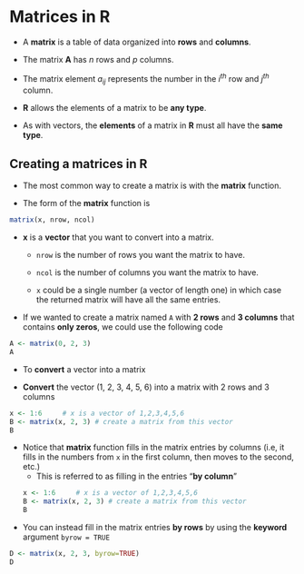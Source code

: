 # Matrices in R {#matrix}

* A **matrix** is a table of data organized into **rows** and **columns**. 
\begin{equation}
\mathbf{A} = \begin{bmatrix} a_{11} & a_{12} & \ldots & a_{1p} \\
a_{21} & a_{22} & \ldots & a_{2p} \\
\vdots & \vdots & \ddots & \vdots \\
a_{n1} & a_{12} & \ldots & a_{np}
\end{bmatrix} \nonumber
\end{equation}

* The matrix $\mathbf{A}$ has $n$ rows and $p$ columns.
    
* The matrix element $a_{ij}$ represents the number in the $i^{th}$ row and $j^{th}$ column.

* **R** allows the elements of a matrix to be **any type**.

* As with vectors, the **elements** of a matrix in **R** must all have the **same type**.


## Creating a matrices in R

* The most common way to create a matrix is 
with the **matrix** function.

* The form of the **matrix** function is
```r
matrix(x, nrow, ncol)
```

* **x** is a **vector** that you want to convert into a matrix.
    + `nrow` is the number of rows you want the matrix to have.
    
    + `ncol` is the number of columns you want the matrix to have.

    + `x` could be a single number (a vector of length one) in which 
      case the returned matrix will have all the same entries. 


* If we wanted to create a matrix named `A` with **2 rows** and **3 columns** that contains
**only zeros**, we could use the following code
```r
A <- matrix(0, 2, 3) 
A
```

* To **convert** a vector into a matrix 

* **Convert** the vector (1, 2, 3, 4, 5, 6) into a matrix with 2 rows and 3 columns
```r
x <- 1:6     # x is a vector of 1,2,3,4,5,6 
B <- matrix(x, 2, 3) # create a matrix from this vector
B
```


* Notice that **matrix** function fills in the matrix entries by columns (i.e, it fills in the numbers from `x` in the first column, then moves to the second, etc.)
   + This is referred to as filling in the entries "**by column**"
```r
x <- 1:6     # x is a vector of 1,2,3,4,5,6 
B <- matrix(x, 2, 3) # create a matrix from this vector
B
```

* You can instead fill in the matrix entries **by rows** by using the **keyword** argument `byrow = TRUE`
```r
D <- matrix(x, 2, 3, byrow=TRUE)
D
```


